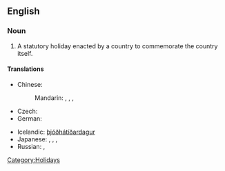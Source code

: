 ==English==
{{wikipedia}}

===Noun===
{{en-noun|sg=[[national]] [[holiday]]}}

# A statutory holiday enacted by a country to commemorate the country itself.

====Translations====
{{trans-top|statutory holiday enacted by a country to commemorate the country itself}}
* Chinese:
*: Mandarin: {{t|zh|國定假日|sc=Hani}},  {{t|zh|国定假日|tr=guódìng jiàrì|sc=Hani}},  {{t|zh|國慶|sc=Hani}},  {{t|zh|国庆|tr=guóqìng|sc=Hani}}
* Czech: {{t-|cs|státní svátek|m}}
* German: {{t|de|Nationalfeiertag|m}}
{{trans-mid}}
* Icelandic: [[þjóðhátíðardagur]] {{m}}
* Japanese: {{t|ja|国民の祝日|tr=kokumin-no shukujitsu |sc=Jpan}},  {{t|ja|祭日|tr=さいじつ, saijitsu|sc=Jpan}},  {{t|ja|祝祭日|tr=しゅくさいじつ, shukusaijitsu|sc=Jpan}},  {{t|ja|祝日|tr=しゅくじつ, shukujitsu|sc=Jpan}}
* Russian: {{t|ru|национальный праздник|m|tr=nacionál'nyj prázdnik|sc=Cyrl}},  {{t|ru|государственный праздник|m|tr=gosudárstvennyj prázdnik|sc=Cyrl}}
{{trans-bottom}}

[[Category:Holidays]]